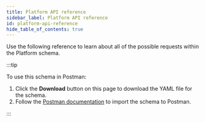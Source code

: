 ```yaml
---
title: Platform API reference
sidebar_label: Platform API reference
id: platform-api-reference
hide_table_of_contents: true
---
```



Use the following reference to learn about all of the possible requests within the Platform schema.

:::tip

To use this schema in Postman:

1. Click the **Download** button on this page to download the YAML file for the schema.
2. Follow the [Postman documentation](https://learning.postman.com/docs/integrations/available-integrations/working-with-openAPI/) to import the schema to Postman.

:::


<ApiDocMdx id="platform" />
